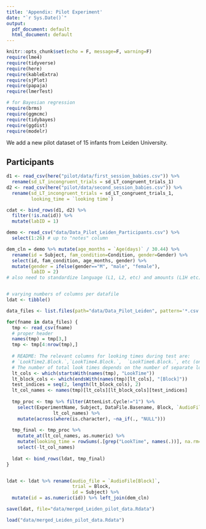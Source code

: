 ```yaml
---
title: 'Appendix: Pilot Experiment'
date: "`r Sys.Date()`"
output:
  pdf_document: default
  html_document: default
---
```


```r
knitr::opts_chunk$set(echo = F, message=F, warning=F)
require(lme4)
require(tidyverse)
require(here)
require(kableExtra)
require(sjPlot)
require(papaja)
require(lmerTest)

# for Bayesian regression
require(brms)
require(ggmcmc)
require(tidybayes)
require(ggdist)
require(modelr)
```

We add a new pilot dataset of 15 infants from Leiden University.

## Participants

```r
d1 <- read_csv(here("pilot/data/first_session_babies.csv")) %>%
  rename(sd_LT_incongruent_trials = sd_LT_congruent_trials_1) 
d2 <- read_csv(here("pilot/data/second_session_babies.csv")) %>%
  rename(sd_LT_incongruent_trials = sd_LT_congruent_trials_1,
         looking_time = `looking time`) 

cdat <- bind_rows(d1, d2) %>%
  filter(!is.na(id)) %>%
  mutate(labID = 1)
```

```r
demo <- read_csv("data/Data_Pilot_Leiden_Participants.csv") %>%
  select(1:26) # up to "notes" column

dem_cln = demo %>% mutate(age_months = `Age(days)` / 30.44) %>%
  rename(id = Subject, fam_condition=Condition, gender=Gender) %>%
  select(id, fam_condition, age_months, gender) %>%
  mutate(gender = ifelse(gender=="M", "male", "female"),
         labID = 2)
# also need to standardize language (L1, L2, etc) and amounts (L1H etc)


# varying numbers of columns per datafile
ldat <- tibble()

data_files <- list.files(path="data/Data_Pilot_Leiden", pattern='*.csv', full.names=T) 

for(fname in data_files) {
  tmp <- read_csv(fname) 
  # proper header
  names(tmp) = tmp[3,]
  tmp <- tmp[4:nrow(tmp),]
  
  # README: The relevant columns for looking times during test are:
  # `LookTime2.Block.`,`LookTime4.Block.`,  `LookTime6.Block.`, etc (only even numbers). 
  # The number of total look times depends on the number of separate looks that infants made.
  lt_cols <- which(startsWith(names(tmp), "LookTime"))
  lt_block_cols <- which(endsWith(names(tmp)[lt_cols], "[Block]"))
  test_indices = seq(2, length(lt_block_cols), 2)
  lt_col_names <- names(tmp)[lt_cols][lt_block_cols][test_indices]
  
  tmp_proc <- tmp %>% filter(AttenList.Cycle!="1") %>%
    select(ExperimentName, Subject, DataFile.Basename, Block, `AudioFile[Block]`, 
                 lt_col_names) %>%
    mutate(across(where(is.character), ~na_if(., "NULL")))
  
  tmp_final <- tmp_proc %>% 
    mutate_at(lt_col_names, as.numeric) %>%
    mutate(looking_time = rowSums(.[grep("LookTime", names(.))], na.rm=T)) %>%
    select(-lt_col_names)
  
  ldat <- bind_rows(ldat, tmp_final)
}


ldat <- ldat %>% rename(audio_file = `AudioFile[Block]`,
                        trial = Block,
                        id = Subject) %>%
  mutate(id = as.numeric(id)) %>% left_join(dem_cln)

save(ldat, file="data/merged_Leiden_pilot_data.Rdata")
```


```r
load("data/merged_Leiden_pilot_data.Rdata")
```

